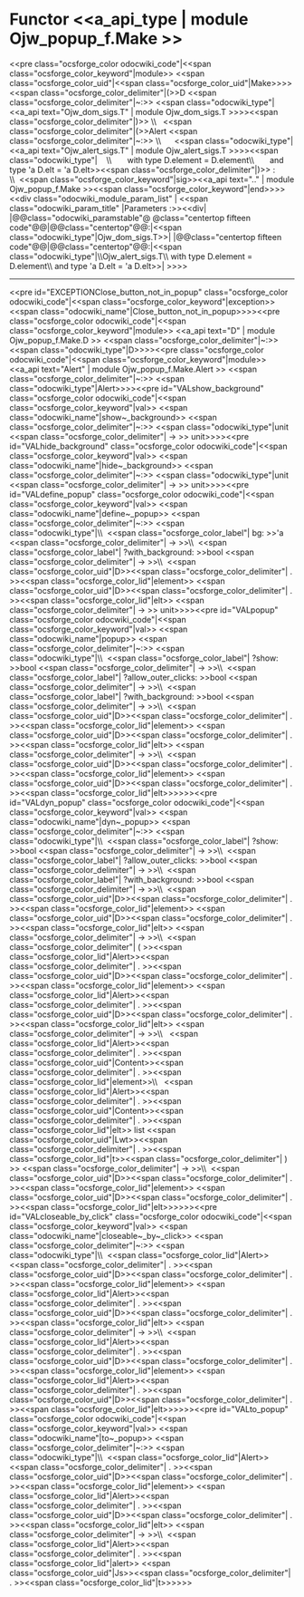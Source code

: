 =Functor <<a_api_type | module Ojw_popup_f.Make >> =
<<pre class="ocsforge_color odocwiki_code"|<<span class="ocsforge_color_keyword"|module>> <<span class="ocsforge_color_uid"|<<span class="ocsforge_color_uid"|Make>>>> <<span class="ocsforge_color_delimiter"|(>>D <<span class="ocsforge_color_delimiter"|~:>> <<span class="odocwiki_type"|<<a_api text="Ojw_dom_sigs.T" | module Ojw_dom_sigs.T >>>><<span class="ocsforge_color_delimiter"|)>> \\   <<span class="ocsforge_color_delimiter"|(>>Alert <<span class="ocsforge_color_delimiter"|~:>> \\      <<span class="odocwiki_type"|<<a_api text="Ojw_alert_sigs.T" | module Ojw_alert_sigs.T >>>><<span class="odocwiki_type"|    \\           with type D.element = D.element\\            and type 'a D.elt = 'a D.elt>><<span class="ocsforge_color_delimiter"|)>> : \\  <<span class="ocsforge_color_keyword"|sig>><<a_api text=".." | module Ojw_popup_f.Make >><<span class="ocsforge_color_keyword"|end>>>><<div class="odocwiki_module_param_list" | <<span class="odocwiki_param_title" |Parameters :>><<div|
|@@class="odocwiki_paramstable"@ @class="centertop fifteen code"@@{{{D}}}|@@class="centertop"@@:|<<span class="odocwiki_type"|Ojw_dom_sigs.T>>|
|@@class="centertop fifteen code"@@{{{Alert}}}|@@class="centertop"@@:|<<span class="odocwiki_type"|\\Ojw_alert_sigs.T\\     with type D.element = D.element\\      and type 'a D.elt = 'a D.elt>>|
>>>>

----
<<pre id="EXCEPTIONClose_button_not_in_popup" class="ocsforge_color odocwiki_code"|<<span class="ocsforge_color_keyword"|exception>> <<span class="odocwiki_name"|Close_button_not_in_popup>>>><<pre class="ocsforge_color odocwiki_code"|<<span class="ocsforge_color_keyword"|module>> <<a_api text="D" | module Ojw_popup_f.Make.D >> <<span class="ocsforge_color_delimiter"|~:>> <<span class="odocwiki_type"|D>>>><<pre class="ocsforge_color odocwiki_code"|<<span class="ocsforge_color_keyword"|module>> <<a_api text="Alert" | module Ojw_popup_f.Make.Alert >> <<span class="ocsforge_color_delimiter"|~:>> <<span class="odocwiki_type"|Alert>>>><<pre id="VALshow_background" class="ocsforge_color odocwiki_code"|<<span class="ocsforge_color_keyword"|val>> <<span class="odocwiki_name"|show~_background>> <<span class="ocsforge_color_delimiter"|~:>> <<span class="odocwiki_type"|unit <<span class="ocsforge_color_delimiter"| -> >> unit>>>><<pre id="VALhide_background" class="ocsforge_color odocwiki_code"|<<span class="ocsforge_color_keyword"|val>> <<span class="odocwiki_name"|hide~_background>> <<span class="ocsforge_color_delimiter"|~:>> <<span class="odocwiki_type"|unit <<span class="ocsforge_color_delimiter"| -> >> unit>>>><<pre id="VALdefine_popup" class="ocsforge_color odocwiki_code"|<<span class="ocsforge_color_keyword"|val>> <<span class="odocwiki_name"|define~_popup>> <<span class="ocsforge_color_delimiter"|~:>> <<span class="odocwiki_type"|\\  <<span class="ocsforge_color_label"| bg: >>'a <<span class="ocsforge_color_delimiter"| -> >>\\  <<span class="ocsforge_color_label"| ?with_background: >>bool <<span class="ocsforge_color_delimiter"| -> >>\\  <<span class="ocsforge_color_uid"|D>><<span class="ocsforge_color_delimiter"| . >><<span class="ocsforge_color_lid"|element>> <<span class="ocsforge_color_uid"|D>><<span class="ocsforge_color_delimiter"| . >><<span class="ocsforge_color_lid"|elt>> <<span class="ocsforge_color_delimiter"| -> >> unit>>>><<pre id="VALpopup" class="ocsforge_color odocwiki_code"|<<span class="ocsforge_color_keyword"|val>> <<span class="odocwiki_name"|popup>> <<span class="ocsforge_color_delimiter"|~:>> <<span class="odocwiki_type"|\\  <<span class="ocsforge_color_label"| ?show: >>bool <<span class="ocsforge_color_delimiter"| -> >>\\  <<span class="ocsforge_color_label"| ?allow_outer_clicks: >>bool <<span class="ocsforge_color_delimiter"| -> >>\\  <<span class="ocsforge_color_label"| ?with_background: >>bool <<span class="ocsforge_color_delimiter"| -> >>\\  <<span class="ocsforge_color_uid"|D>><<span class="ocsforge_color_delimiter"| . >><<span class="ocsforge_color_lid"|element>> <<span class="ocsforge_color_uid"|D>><<span class="ocsforge_color_delimiter"| . >><<span class="ocsforge_color_lid"|elt>> <<span class="ocsforge_color_delimiter"| -> >>\\  <<span class="ocsforge_color_uid"|D>><<span class="ocsforge_color_delimiter"| . >><<span class="ocsforge_color_lid"|element>> <<span class="ocsforge_color_uid"|D>><<span class="ocsforge_color_delimiter"| . >><<span class="ocsforge_color_lid"|elt>>>>>><<pre id="VALdyn_popup" class="ocsforge_color odocwiki_code"|<<span class="ocsforge_color_keyword"|val>> <<span class="odocwiki_name"|dyn~_popup>> <<span class="ocsforge_color_delimiter"|~:>> <<span class="odocwiki_type"|\\  <<span class="ocsforge_color_label"| ?show: >>bool <<span class="ocsforge_color_delimiter"| -> >>\\  <<span class="ocsforge_color_label"| ?allow_outer_clicks: >>bool <<span class="ocsforge_color_delimiter"| -> >>\\  <<span class="ocsforge_color_label"| ?with_background: >>bool <<span class="ocsforge_color_delimiter"| -> >>\\  <<span class="ocsforge_color_uid"|D>><<span class="ocsforge_color_delimiter"| . >><<span class="ocsforge_color_lid"|element>> <<span class="ocsforge_color_uid"|D>><<span class="ocsforge_color_delimiter"| . >><<span class="ocsforge_color_lid"|elt>> <<span class="ocsforge_color_delimiter"| -> >>\\  <<span class="ocsforge_color_delimiter"| ( >><<span class="ocsforge_color_lid"|Alert>><<span class="ocsforge_color_delimiter"| . >><<span class="ocsforge_color_uid"|D>><<span class="ocsforge_color_delimiter"| . >><<span class="ocsforge_color_lid"|element>> <<span class="ocsforge_color_lid"|Alert>><<span class="ocsforge_color_delimiter"| . >><<span class="ocsforge_color_uid"|D>><<span class="ocsforge_color_delimiter"| . >><<span class="ocsforge_color_lid"|elt>> <<span class="ocsforge_color_delimiter"| -> >>\\   <<span class="ocsforge_color_lid"|Alert>><<span class="ocsforge_color_delimiter"| . >><<span class="ocsforge_color_uid"|Content>><<span class="ocsforge_color_delimiter"| . >><<span class="ocsforge_color_lid"|element>>\\   <<span class="ocsforge_color_lid"|Alert>><<span class="ocsforge_color_delimiter"| . >><<span class="ocsforge_color_uid"|Content>><<span class="ocsforge_color_delimiter"| . >><<span class="ocsforge_color_lid"|elt>> list <<span class="ocsforge_color_uid"|Lwt>><<span class="ocsforge_color_delimiter"| . >><<span class="ocsforge_color_lid"|t>><<span class="ocsforge_color_delimiter"| ) >> <<span class="ocsforge_color_delimiter"| -> >>\\  <<span class="ocsforge_color_uid"|D>><<span class="ocsforge_color_delimiter"| . >><<span class="ocsforge_color_lid"|element>> <<span class="ocsforge_color_uid"|D>><<span class="ocsforge_color_delimiter"| . >><<span class="ocsforge_color_lid"|elt>>>>>><<pre id="VALcloseable_by_click" class="ocsforge_color odocwiki_code"|<<span class="ocsforge_color_keyword"|val>> <<span class="odocwiki_name"|closeable~_by~_click>> <<span class="ocsforge_color_delimiter"|~:>> <<span class="odocwiki_type"|\\  <<span class="ocsforge_color_lid"|Alert>><<span class="ocsforge_color_delimiter"| . >><<span class="ocsforge_color_uid"|D>><<span class="ocsforge_color_delimiter"| . >><<span class="ocsforge_color_lid"|element>> <<span class="ocsforge_color_lid"|Alert>><<span class="ocsforge_color_delimiter"| . >><<span class="ocsforge_color_uid"|D>><<span class="ocsforge_color_delimiter"| . >><<span class="ocsforge_color_lid"|elt>> <<span class="ocsforge_color_delimiter"| -> >>\\  <<span class="ocsforge_color_lid"|Alert>><<span class="ocsforge_color_delimiter"| . >><<span class="ocsforge_color_uid"|D>><<span class="ocsforge_color_delimiter"| . >><<span class="ocsforge_color_lid"|element>> <<span class="ocsforge_color_lid"|Alert>><<span class="ocsforge_color_delimiter"| . >><<span class="ocsforge_color_uid"|D>><<span class="ocsforge_color_delimiter"| . >><<span class="ocsforge_color_lid"|elt>>>>>><<pre id="VALto_popup" class="ocsforge_color odocwiki_code"|<<span class="ocsforge_color_keyword"|val>> <<span class="odocwiki_name"|to~_popup>> <<span class="ocsforge_color_delimiter"|~:>> <<span class="odocwiki_type"|\\  <<span class="ocsforge_color_lid"|Alert>><<span class="ocsforge_color_delimiter"| . >><<span class="ocsforge_color_uid"|D>><<span class="ocsforge_color_delimiter"| . >><<span class="ocsforge_color_lid"|element>> <<span class="ocsforge_color_lid"|Alert>><<span class="ocsforge_color_delimiter"| . >><<span class="ocsforge_color_uid"|D>><<span class="ocsforge_color_delimiter"| . >><<span class="ocsforge_color_lid"|elt>> <<span class="ocsforge_color_delimiter"| -> >>\\  <<span class="ocsforge_color_lid"|Alert>><<span class="ocsforge_color_delimiter"| . >><<span class="ocsforge_color_lid"|alert>> <<span class="ocsforge_color_uid"|Js>><<span class="ocsforge_color_delimiter"| . >><<span class="ocsforge_color_lid"|t>>>>>>
